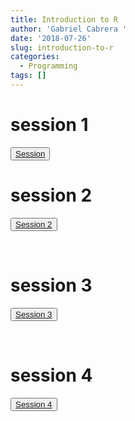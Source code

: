 ```yaml
---
title: Introduction to R
author: 'Gabriel Cabrera '
date: '2018-07-26'
slug: introduction-to-r
categories:
  - Programming
tags: []
---
```


# session 1 

<div class="btn-group">

<button type="button" class="btn btn-outline-warning"> 
[Session](/sessions/session1.html)
</button>

</div
<br>

# session 2

<div class="btn-group">
    
<button type="button" class="btn btn-outline-warning"> 
[Session 2](/sessions/session2.html)
</button>

</div>
<br>

# session 3

<div class="btn-group">
    
<button type="button" class="btn btn-outline-warning"> 
[Session 3](/sessions/session3.html)
</button>

</div>
<br>

# session 4

<div class="btn-group">
    
<button type="button" class="btn btn-outline-warning"> 
[Session 4](/sessions/session4.html)
</button>

</div>
<br>